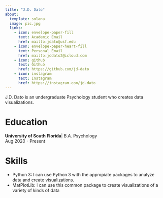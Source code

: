 ```yaml
---
title: "J.D. Dato"
about:
  template: solana
  image: pic.jpg
  links:
    - icon: envelope-paper-fill
      text: Academic Email
      href: mailto:jdato@usf.edu
    - icon: envelope-paper-heart-fill
      text: Personal Email
      href: mailto:jddato2@icloud.com
    - icon: github
      text: Github
      href: https://github.com/jd-dato
    - icon: instagram
      text: Instagram
      href: https://instagram.com/jd.dato
---
```


J.D. Dato is an undergraduate Psychology student who creates data visualizations.

# Education

**University of South Florida**| B.A. Psychology    
Aug 2020 - Present

# Skills

- Python 3: I can use Python 3 with the appropiate packages to analyze data and create visualizations.
- MatPlotLib: I can use this common package to create visualizations of a variety of kinds of data


